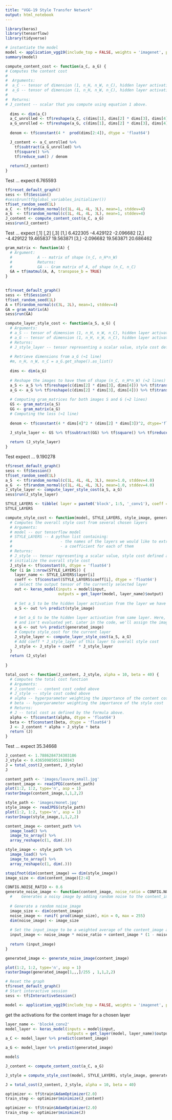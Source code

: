 ```yaml
---
title: "VGG-19 Style Transfer Network"
output: html_notebook
---
```


```r
library(keras)
library(tensorflow)
library(tidyverse)
```

```r
# instantiate the model
model <- application_vgg19(include_top = FALSE, weights = 'imagenet', pooling = 'avg')
summary(model)
```

```r
compute_content_cost <- function(a_C, a_G) {
# Computes the content cost
# 
#  Arguments:
#  a_C -- tensor of dimension (1, n_H, n_W, n_C), hidden layer activations
#  a_G -- tensor of dimension (1, n_H, n_W, n_C), hidden layer activations
# 
#  Returns:
# J_content -- scalar that you compute using equation 1 above.
  
  dims <- dim(a_C)
  a_C_unrolled <- tf$reshape(a_C, c(dims[1], dims[2] * dims[3], dims[4]))
  a_G_unrolled <- tf$reshape(a_G, c(dims[1], dims[2] * dims[3], dims[4]))
  
  denom <- tf$constant(4 *  prod(dims[2:4]), dtype = 'float64')

  J_content <- a_C_unrolled %>%
    tf$subtract(a_G_unrolled) %>% 
    tf$square() %>%
    tf$reduce_sum() / denom
  
  return(J_content)
}
```

Test ... expect 6.765593

```r
tf$reset_default_graph()
sess <- tf$Session()
#sess$run(tf$global_variables_initializer())
tf$set_random_seed(1L)
a_C  <- tf$random_normal(c(1L, 4L, 4L, 3L), mean=1, stddev=4)
a_G  <- tf$random_normal(c(1L, 4L, 4L, 3L), mean=1, stddev=4)
J_content <- compute_content_cost(a_C, a_G)
sess$run(J_content)
```

Test ... expect
          [,1]      [,2]      [,3]
[1,]  6.422305 -4.429122 -2.096682
[2,] -4.429122 19.465837 19.563871
[3,] -2.096682 19.563871 20.686462

```r
gram_matrix <- function(A) {
  # Argument:
  #           A -- matrix of shape (n_C, n_H*n_W)
  #           Returns:
  #           GA -- Gram matrix of A, of shape (n_C, n_C)
  GA = tf$matmul(A, A, transpose_b = TRUE)
}
  
```
```r
tf$reset_default_graph()
sess <- tf$Session()
tf$set_random_seed(1L)
A = tf$random_normal(c(3L, 2L), mean=1, stddev=4) 
GA = gram_matrix(A)
sess$run(GA)
```


```r
compute_layer_style_cost <- function(a_S, a_G) {
  # Arguments:
  # a_S -- tensor of dimension (1, n_H, n_W, n_C), hidden layer activations
  # a_G -- tensor of dimension (1, n_H, n_W, n_C), hidden layer activations
  # Returns:
  # J_style_layer -- tensor representing a scalar value, style cost defined
  
  # Retrieve dimensions from a_G (≈1 line)
  #m, n_H, n_W, n_C = a_G.get_shape().as_list()
  
  dims <- dim(a_G)
  
  # Reshape the images to have them of shape (n_C, n_H*n_W) (≈2 lines)
  a_S <- a_S %>% tf$reshape(c(dims[2] * dims[3], dims[4])) %>% tf$transpose()
  a_G <- a_G %>% tf$reshape(c(dims[2] * dims[3], dims[4])) %>% tf$transpose()
  
  # Computing gram_matrices for both images S and G (≈2 lines)
  GS <- gram_matrix(a_S)
  GG <- gram_matrix(a_G)
  # Computing the loss (≈1 line)
  
  denom <- tf$constant(4 * dims[4]^2 * (dims[2] * dims[3])^2, dtype='float64')
  
  J_style_layer <- GS %>% tf$subtract(GG) %>% tf$square() %>% tf$reduce_sum() / denom

  return (J_style_layer)
}
```

Test expect ... 9.190278

```r
tf$reset_default_graph()
sess <- tf$Session()
tf$set_random_seed(1L)
a_S  <- tf$random_normal(c(1L, 4L, 4L, 3L), mean=1.0, stddev=4.0)
a_G  <- tf$random_normal(c(1L, 4L, 4L, 3L), mean=1.0, stddev=4.0)
J_style_layer <- compute_layer_style_cost(a_S, a_G)
sess$run(J_style_layer)
```
```r
STYLE_LAYERS <- tibble( layer = paste0('block', 1:5, '_conv1'), coeff = 0.2)
STYLE_LAYERS
```
```r
compute_style_cost <- function(model, STYLE_LAYERS, style_image, generated_image) {
  # Computes the overall style cost from several chosen layers
  # Arguments:
  # model -- our tensorflow model
  # STYLE_LAYERS -- A python list containing:
  #                     - the names of the layers we would like to extract s
  #                     - a coefficient for each of them
  # Returns:
  # J_style -- tensor representing a scalar value, style cost defined above
  # initialize the overall style cost
  J_style <- tf$constant(0, dtype = 'float64')
  for (i in 1:nrow(STYLE_LAYERS)) {
    layer_name <- STYLE_LAYERS$layer[i]
    coeff <- tf$constant(STYLE_LAYERS$coeff[i], dtype = 'float64')
    # Select the output tensor of the currently selected layer
    out <- keras_model(inputs = model$input,
                       outputs = get_layer(model, layer_name)$output) 
    
    # Set a_S to be the hidden layer activation from the layer we have s
    a_S <- out %>% predict(style_image)
    
    # Set a_G to be the hidden layer activation from same layer. Here, a 
    # and isn't evaluated yet. Later in the code, we'll assign the image # when we run the session, this will be the activations drawn from t 
    a_G <- out %>% predict(generated_image)
    # Compute style_cost for the current layer
    J_style_layer <- compute_layer_style_cost(a_S, a_G)
    # Add coeff * J_style_layer of this layer to overall style cost
    J_style <- J_style + coeff  * J_style_layer 
  }
  return (J_style)
  
}
```
```r
total_cost <- function(J_content, J_style, alpha = 10, beta = 40) { 
  # Computes the total cost function
  # Arguments:
  # J_content -- content cost coded above
  # J_style -- style cost coded above
  # alpha -- hyperparameter weighting the importance of the content cost
  # beta -- hyperparameter weighting the importance of the style cost
  # Returns:
  # J -- total cost as defined by the formula above.
  alpha <- tf$constant(alpha, dtype = 'float64')
  beta <- tf$constant(beta, dtype = 'float64')
  J <- J_content * alpha + J_style * beta 
  return (J)
}
```

Test ... expect 35.34668

```r
J_content <- 1.7886284734303186
J_style <- 0.43650985051198943
J = total_cost(J_content, J_style) 
J
```

```r
content_path <- 'images/louvre_small.jpg'
content_image <- readJPEG(content_path)
plot(1:2, 1:2, type='n', asp = 1)
rasterImage(content_image,1,1,2,2)
```
```r
style_path <- 'images/monet.jpg'
style_image <- readJPEG(style_path)
plot(1:2, 1:2, type='n', asp = 1)
rasterImage(style_image,1,1,2,2)
```

```r
content_image <- content_path %>%
  image_load() %>%
  image_to_array() %>%
  array_reshape(c(1, dim(.)))

style_image <- style_path %>%
  image_load() %>%
  image_to_array() %>%
  array_reshape(c(1, dim(.)))

stopifnot(dim(content_image) == dim(style_image))
image_size <- dim(content_image)[2:4]
```


```r
CONFIG.NOISE_RATIO <- 0.6
generate_noise_image <- function(content_image, noise_ratio = CONFIG.NOISE_RATIO) {
  #    Generates a noisy image by adding random noise to the content_image
  
  # Generate a random noise_image
  image_size <- dim(content_image)
  noise_image <- runif( prod(image_size), min = 0, max = 255)
  dim(noise_image) <- image_size
  
  # Set the input_image to be a weighted average of the content_image and a noise_image
  input_image <- noise_image * noise_ratio + content_image * (1 - noise_ratio)
  
  return (input_image)
}
```

```r
generated_image <- generate_noise_image(content_image) 
```
```r
plot(1:2, 1:2, type='n', asp = 1)
rasterImage(generated_image[1,,,]/255 , 1,1,2,2)
```

```r
# Reset the graph 
tf$reset_default_graph()
# Start interactive session
sess <- tf$InteractiveSession()
```

```r
model <- application_vgg19(include_top = FALSE, weights = 'imagenet', pooling = 'avg', input_shape = image_size )
```

get the activations for the content image for a chosen layer
```r
layer_name <- 'block4_conv2'
model_layer <- keras_model(inputs = model$input,
                           outputs = get_layer(model, layer_name)$output) 
a_C <- model_layer %>% predict(content_image)
```

```r
a_G <- model_layer %>% predict(generated_image)
```
```r
model$
```

```r
J_content <- compute_content_cost(a_C, a_G) 
```

```r
J_style = compute_style_cost(model, STYLE_LAYERS, style_image, generated_image)
```

```r
J = total_cost(J_content, J_style, alpha = 10, beta = 40)
```
```r
optimizer <- tf$train$AdamOptimizer(2.0)
train_step <- optimizer$minimize(J_content)
```
```r
optimizer <- tf$train$AdamOptimizer(2.0)
train_step <- optimizer$minimize(J)
```

